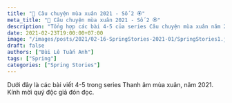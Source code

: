 ```yaml
---
title: "🌸 Câu chuyện mùa xuân 2021 - Số 2 🏵"
meta_title: "🌸 Câu chuyện mùa xuân 2021 - Số 2 🏵"
description: "Tổng hợp các bài 4-5 của series Câu chuyện mùa xuân năm 2021"
date: 2021-02-23T19:00:00+07:00
image: "/images/posts/2021/02-16-SpringStories-2021-01/SpringStories1.jpg"
draft: false
authors: ["Bùi Lê Tuấn Anh"]
tags: ["Spring"]
categories: ["Spring Stories"]
---
```



Dưới đây là các bài viết 4-5 trong series Thanh âm mùa xuân, năm 2021. Kính mời quý độc giả đón đọc.

<NewTabs client:load>
  <NewTab name="S1">
    <FirstPost />
  </NewTab>
  <NewTab name="S2">
    <SecondPost />
  </NewTab>
</NewTabs>